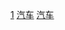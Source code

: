 {{catmore1|[[Wikipedia:汽车专题|Wikipedia:汽车专题]]}}
{{Articles by Importance|topic=汽车|project=汽车|format=TOC}}
{{emptycat}}
[[Category:各重要度汽车条目|1]]
[[Category:极高重要度交通条目|汽车]]
[[Category:极高重要度条目|汽车]]